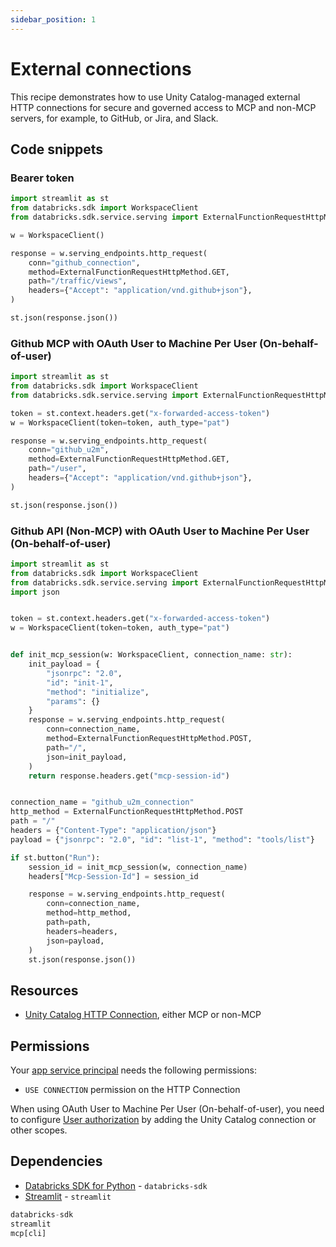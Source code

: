 ```yaml
---
sidebar_position: 1
---
```


# External connections

This recipe demonstrates how to use Unity Catalog-managed external HTTP connections for secure and governed access to MCP and non-MCP servers, for example, to GitHub, or Jira, and Slack.

## Code snippets

### Bearer token

```python title="app.py"
import streamlit as st
from databricks.sdk import WorkspaceClient
from databricks.sdk.service.serving import ExternalFunctionRequestHttpMethod

w = WorkspaceClient()

response = w.serving_endpoints.http_request(
    conn="github_connection",
    method=ExternalFunctionRequestHttpMethod.GET,
    path="/traffic/views",
    headers={"Accept": "application/vnd.github+json"},
)

st.json(response.json())
```

### Github MCP with OAuth User to Machine Per User (On-behalf-of-user)

```python title="app.py"
import streamlit as st
from databricks.sdk import WorkspaceClient
from databricks.sdk.service.serving import ExternalFunctionRequestHttpMethod

token = st.context.headers.get("x-forwarded-access-token")
w = WorkspaceClient(token=token, auth_type="pat")

response = w.serving_endpoints.http_request(
    conn="github_u2m",
    method=ExternalFunctionRequestHttpMethod.GET,
    path="/user",
    headers={"Accept": "application/vnd.github+json"},
)

st.json(response.json())
```

### Github API (Non-MCP) with OAuth User to Machine Per User (On-behalf-of-user)

```python title="app.py"
import streamlit as st
from databricks.sdk import WorkspaceClient
from databricks.sdk.service.serving import ExternalFunctionRequestHttpMethod
import json


token = st.context.headers.get("x-forwarded-access-token")
w = WorkspaceClient(token=token, auth_type="pat")


def init_mcp_session(w: WorkspaceClient, connection_name: str):
    init_payload = {
        "jsonrpc": "2.0",
        "id": "init-1",
        "method": "initialize",
        "params": {}
    }
    response = w.serving_endpoints.http_request(
        conn=connection_name,
        method=ExternalFunctionRequestHttpMethod.POST,
        path="/",
        json=init_payload,
    )
    return response.headers.get("mcp-session-id")


connection_name = "github_u2m_connection"
http_method = ExternalFunctionRequestHttpMethod.POST
path = "/"
headers = {"Content-Type": "application/json"}
payload = {"jsonrpc": "2.0", "id": "list-1", "method": "tools/list"}

if st.button("Run"):
    session_id = init_mcp_session(w, connection_name)
    headers["Mcp-Session-Id"] = session_id

    response = w.serving_endpoints.http_request(
        conn=connection_name,
        method=http_method,
        path=path,
        headers=headers,
        json=payload,
    )
    st.json(response.json())
```

## Resources

- [Unity Catalog HTTP Connection](https://docs.databricks.com/aws/en/query-federation/http), either MCP or non-MCP

## Permissions

Your [app service principal](https://docs.databricks.com/aws/en/dev-tools/databricks-apps/#how-does-databricks-apps-manage-authorization) needs the following permissions:

- `USE CONNECTION` permission on the HTTP Connection

When using OAuth User to Machine Per User (On-behalf-of-user), you need to configure [User authorization](https://docs.databricks.com/aws/en/dev-tools/databricks-apps/auth#user-authorization) by adding the Unity Catalog connection or other scopes.

## Dependencies

- [Databricks SDK for Python](https://pypi.org/project/databricks-sdk/) - `databricks-sdk`
- [Streamlit](https://pypi.org/project/streamlit/) - `streamlit`

```python title="requirements.txt"
databricks-sdk
streamlit
mcp[cli]
```
